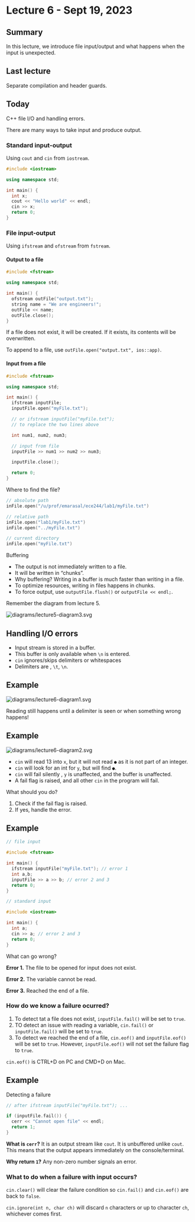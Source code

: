 # Lecture 6 - Sept 19, 2023

## Summary

In this lecture, we introduce file input/output and what happens when the input
is unexpected.

## Last lecture

Separate compilation and header guards.

## Today

C++ file I/O and handling errors.

There are many ways to take input and produce output.

### Standard input-output

Using `cout` and `cin` from `iostream`.

```cpp
#include <iostream>

using namespace std;

int main() {
  int x;
  cout << "Hello world" << endl;
  cin >> x;
  return 0;
}
```

### File input-output

Using `ifstream` and `ofstream` from `fstream`.

#### Output to a file

```cpp
#include <fstream>

using namespace std;

int main() {
  ofstream outFile("output.txt");
  string name = "We are engineers!";
  outFile << name;
  outFile.close();
}
```

If a file does not exist, it will be created. If it exists, its contents will be
overwritten.

To append to a file, use `outFile.open("output.txt", ios::app)`.

#### Input from a file

```cpp
#include <fstream>

using namespace std;

int main() {
  ifstream inputFile;
  inputFile.open("myFile.txt");

  // or ifstream inputFile("myFile.txt");
  // to replace the two lines above

  int num1, num2, num3;

  // input from file
  inputFile >> num1 >> num2 >> num3;

  inputFile.close();

  return 0;
}
```

Where to find the file?

```cpp
// absolute path
inFile.open("/u/prof/emarasal/ece244/lab1/myFile.txt")

// relative path
inFile.open("lab1/myFile.txt")
inFile.open("../myFile.txt")

// current directory
inFile.open("myFile.txt")
```

Buffering

* The output is not immediately written to a file.
* It will be written in "chunks".
* Why buffering? Writing in a buffer is much faster than writing in a file.
* To optimize resources, writing in files happens in chunks.
* To force output, use `outputFile.flush()` or `outputFile << endl;`.

Remember the diagram from lecture 5.

<img src="diagrams/lecture5-diagram3.svg" alt="diagrams/lecture5-diagram3.svg">


## Handling I/O errors

* Input stream is stored in a buffer.
* This buffer is only available when `\n` is entered.
* `cin` ignores/skips delimiters or whitespaces
* Delimiters are ` `, `\t`, `\n`.

::: {.callout-note icon=false}
## Example

<img src="diagrams/lecture6-diagram1.svg" alt="diagrams/lecture6-diagram1.svg">
:::

Reading still happens until a delimiter is seen or when something wrong happens!

::: {.callout-note icon=false}
## Example

<img src="diagrams/lecture6-diagram2.svg" alt="diagrams/lecture6-diagram2.svg">

* `cin` will read 13 into `x`, but it will not read `●` as it is not part of an
 integer.
* `cin` will look for an int for `y`, but will find `●`.
* `cin` will fail silently , `y` is unaffected, and the buffer is unaffected.
* A fail flag is raised, and all other `cin` in the program will fail.

What should you do?

1. Check if the fail flag is raised.
2. If yes, handle the error.
:::

::: {.callout-note icon=false}
## Example

```cpp
// file input

#include <fstream>

int main() {
  ifstream inputFile("myFile.txt"); // error 1
  int a,b;
  inputFile >> a >> b; // error 2 and 3
  return 0;
}
```

```cpp
// standard input

#include <iostream>

int main() {
  int a;
  cin >> a; // error 2 and 3
  return 0;
}
```

What can go wrong?

**Error 1.** The file to be opened for input does not exist.

**Error 2.** The variable cannot be read.

**Error 3.** Reached the end of a file.
:::

### How do we know a failure ocurred?

1. To detect tat a file does not exist, `inputFile.fail()` will be set to
 `true`.
2. TO detect an issue with reading a variable, `cin.fail()` or
 `inputFile.fail()` will be set to `true`.
3. To detect we reached the end of a file, `cin.eof()` and `inputFile.eof()`
 will be set to `true`. However, `inputFile.eof()` will not set the failure flag
 to `true`.

`cin.eof()` is CTRL+D on PC and CMD+D on Mac.

::: {.callout-note icon=false}
## Example

Detecting a failure

```cpp
// after ifstream inputFile("myFile.txt"); ...

if (inputFile.fail()) {
  cerr << "Cannot open file" << endl;
  return 1;
}
```
:::

**What is `cerr`?** It is an output stream like `cout`. It is unbuffered unlike
`cout`. This means that the output appears immediately on the console/terminal.

**Why return `1`?** Any non-zero number signals an error.

### What to do when a failure with input occurs?

`cin.clear()` will clear the failure condition so `cin.fail()` and `cin.eof()`
are back to `false`.

`cin.ignore(int n, char ch)` will discard `n` characters or up to character
`ch`, whichever comes first.

